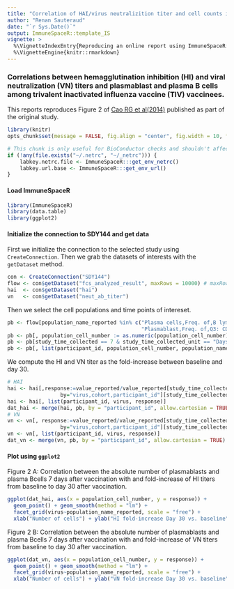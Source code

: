 ```yaml
---
title: "Correlation of HAI/virus neutralizition titer and cell counts in SDY144"
author: "Renan Sauteraud"
date: "`r Sys.Date()`"
output: ImmuneSpaceR::template_IS
vignette: >
  %\VignetteIndexEntry{Reproducing an online report using ImmuneSpaceR: Correlation of HAI/virus neutralizition titer and cell counts in SDY144}
  %\VignetteEngine{knitr::rmarkdown}
--- 
```


### Correlations between hemagglutination inhibition (HI) and viral neutralization (VN) titers and plasmablast and plasma B cells among trivalent inactivated influenza vaccine (TIV) vaccinees.

This reports reproduces Figure 2 of [Cao RG et al(2014)](http://www.jid.oxfordjournals.org/cgi/pmidlookup?view=long&pmid=24495909) published as part of the original study.

```r
library(knitr)
opts_chunk$set(message = FALSE, fig.align = "center", fig.width = 10, fig.height = 8)
```
```r
# This chunk is only useful for BioConductor checks and shouldn't affect any other setup
if (!any(file.exists("~/.netrc", "~/_netrc"))) {
    labkey.netrc.file <- ImmuneSpaceR:::get_env_netrc()
    labkey.url.base <- ImmuneSpaceR:::get_env_url()
}
```

#### Load ImmuneSpaceR
```r
library(ImmuneSpaceR)
library(data.table)
library(ggplot2)
```

#### Initialize the connection to SDY144 and get data
First we initialize the connection to the selected study using `CreateConnection`.
Then we grab the datasets of interests with the `getDataset` method.
```r
con <- CreateConnection("SDY144")
flow <- con$getDataset("fcs_analyzed_result", maxRows = 10000) # maxRows for Rlabkey 2.1.136 / LK 17.2
hai  <- con$getDataset("hai")
vn   <- con$getDataset("neut_ab_titer")
```

Then we select the cell populations and time points of intereset.
```r
pb <- flow[population_name_reported %in% c("Plasma cells,Freq. of,B lym CD27+",
                                           "Plasmablast,Freq. of,Q3: CD19+, CD20-")]
pb <- pb[, population_cell_number := as.numeric(population_cell_number)]
pb <- pb[study_time_collected == 7 & study_time_collected_unit == "Days"] #13 subjects
pb <- pb[, list(participant_id, population_cell_number, population_name_reported)]
```

We compute the HI and VN titer as the fold-increase between baseline and day 30.
```r
# HAI
hai <- hai[,response:=value_reported/value_reported[study_time_collected==0],
                 by="virus,cohort,participant_id"][study_time_collected==30]
hai <- hai[, list(participant_id, virus, response)]
dat_hai <- merge(hai, pb, by = "participant_id", allow.cartesian = TRUE)
# VN
vn <- vn[, response:=value_reported/value_reported[study_time_collected==0],
                 by="virus,cohort,participant_id"][study_time_collected==30]
vn <- vn[, list(participant_id, virus, response)]
dat_vn <- merge(vn, pb, by = "participant_id", allow.cartesian = TRUE)
```

#### Plot using `ggplot2`
Figure 2 A: Correlation between the absolute number of plasmablasts and plasma
Bcells 7 days after vaccination with and fold-increase of HI titers from baseline
to day 30 after vaccination.
```r
ggplot(dat_hai, aes(x = population_cell_number, y = response)) +
  geom_point() + geom_smooth(method = "lm") +
  facet_grid(virus~population_name_reported, scale = "free") +
  xlab("Number of cells") + ylab("HI fold-increase Day 30 vs. baseline") + theme_IS()
```

Figure 2 B: Correlation between the absolute number of plasmablasts and plasma
Bcells 7 days after vaccination with and fold-increase of VN titers from baseline
to day 30 after vaccination.
```r
ggplot(dat_vn, aes(x = population_cell_number, y = response)) +
  geom_point() + geom_smooth(method = "lm") +
  facet_grid(virus~population_name_reported, scale = "free") +
  xlab("Number of cells") + ylab("VN fold-increase Day 30 vs. baseline") + theme_IS()
```
